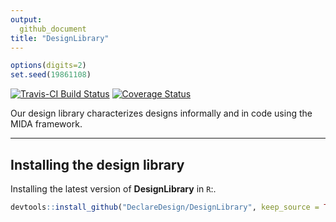 ```yaml
---
output:
  github_document
title: "DesignLibrary"
---
```


<!-- README.md is generated from README.Rmd. Please edit that file -->

```r
options(digits=2)
set.seed(19861108)
```

[![Travis-CI Build Status](https://travis-ci.org/DeclareDesign/DesignLibrary.svg?branch=master)](https://travis-ci.org/DeclareDesign/DesignLibrary)
[![Coverage Status](https://coveralls.io/repos/github/DeclareDesign/DesignLibrary/badge.svg?branch=master)](https://coveralls.io/github/DeclareDesign/DesignLibrary?branch=master)

Our design library characterizes designs informally and in code using the MIDA framework.

---


## Installing the design library

Installing the latest version of **DesignLibrary** in `R`:.

```r
devtools::install_github("DeclareDesign/DesignLibrary", keep_source = TRUE)
```



